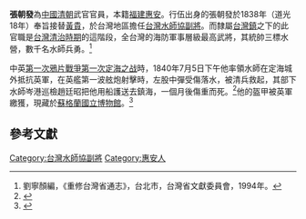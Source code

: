 
'''張朝發'''為[[中國|中國]][[清朝|清朝]]武官官員，本籍[[福建|福建]][[惠安|惠安]]。行伍出身的張朝發於1838年（道光18年）奉旨接替[[黃貴|黃貴]]，於台灣地區擔任[[台灣水師協|台灣水師協]][[副將|副將]]。而隸屬[[台灣鎮|台灣鎮]]之下的此官職是[[台灣清治時期|台灣清治時期]]的這階段，全台灣的海防軍事層級最高武將，其統帥三標水營，數千名水師兵勇。<ref>劉寧顏編，《重修台灣省通志》，台北市，台灣省文獻委員會，1994年。</ref>

中英[[第一次鴉片戰爭|第一次鴉片戰爭]][[第一次定海之战|第一次定海之战]]時，1840年7月5日下午他率領水師在定海城外抵抗英軍，在英艦第一波舷炮射擊時，左股中彈受傷落水，被清兵救起，其部下水師岑港巡檢趙廷昭把他用船護送去鎮海，一個月後傷重而死。<ref>{{cite web | url=http://dhnews.zjol.com.cn/dhnews/system/2010/09/15/012651580.shtml | title=定海總兵張朝發 | date=2010年9月15日 | website=定海新聞網 | access-date=2018年10月10日 | archive-url=https://web.archive.org/web/20160304095558/http://dhnews.zjol.com.cn/dhnews/system/2010/09/15/012651580.shtml | archive-date=2016年3月4日 | dead-url=yes }}</ref>他的盔甲被英軍繳獲，現藏於[[蘇格蘭國立博物館|蘇格蘭國立博物館]]。<ref>{{cite news|url=https://www.scotsman.com/lifestyle/treasures-of-the-east-go-on-show-in-edinburgh-1-4646429|title=Treasures of the East go on show in Edinburgh|newspaper=[[蘇格蘭人報|蘇格蘭人報]]|date=2017-12-23|accessdate=2018-10-10|archive-date=2018-07-25|archive-url=https://web.archive.org/web/20180725153409/https://www.scotsman.com/lifestyle/treasures-of-the-east-go-on-show-in-edinburgh-1-4646429|dead-url=no}}</ref>

{{start box}}
{{s-before|[[黃貴|黃貴]]}}
{{s-title|[[台灣水師協|台灣水師協]][[副將|副將]]|1838年上任}}
{{s-after|[[許靈|許靈]]}}
{{end box}}

==參考文獻==
{{Reflist}}

[[Category:台灣水師協副將|Category:台灣水師協副將]]
[[Category:惠安人|Category:惠安人]]